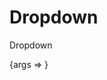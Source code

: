 
<Meta title="Components/Dropdown" component={Dropdown} />

# Dropdown

Dropdown

<Story name="Overview" args={{}}>
  {args => <Dropdown label="Dropdown" items={[{ label: "hello" }]} {...args} />}
</Story>
